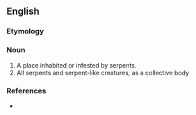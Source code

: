 ==English==

===Etymology===
{{suffix|en|serpent|ry}}

===Noun===
{{en-noun|~}}

# A place inhabited or infested by serpents.
# All serpents and serpent-like creatures, as a collective body

===References===
* {{R:Webster 1913}}